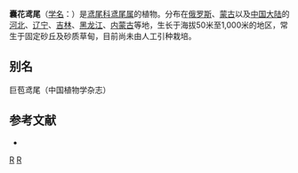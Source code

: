 {{Speciesbox 
| genus = Iris
| species = ventricosa
| status = NE
| status_system = IUCN3.1
| authority = Pall.
}}

'''囊花鸢尾'''（[[学名|学名]]：{{lang|la|''Iris ventricosa''}}）是[[鸢尾科|鸢尾科]][[鸢尾属|鸢尾属]]的植物。分布在[[俄罗斯|俄罗斯]]、[[蒙古|蒙古]]以及[[中国大陆|中国大陆]]的[[河北|河北]]、[[辽宁|辽宁]]、[[吉林|吉林]]、[[黑龙江|黑龙江]]、[[内蒙古|内蒙古]]等地，生长于海拔50米至1,000米的地区，常生于固定砂丘及砂质草甸，目前尚未由人工引种栽培。

== 别名 ==
巨苞鸢尾（中国植物学杂志）

== 参考文献 ==
<div class="references-small">
* {{cite web| url =http://www.bioinfo.cn/db05/KmzwSpecies.php?action=view&id=11425| title =囊花鸢尾| work =《中国高等植物数据库全库》| publisher =中国科学院微生物研究所| author =昆明植物研究所| accessdate =2009-02-24| deadurl =yes| archiveurl =https://web.archive.org/web/20160305080457/http://www.bioinfo.cn/db05/KmzwSpecies.php?action=view&id=11425| archivedate =2016-03-05}}
</div>
{{Taxonbar|from=Q10924474}}

[[Category:鸢尾属|R]]
[[Category:1776年描述的植物|R]]